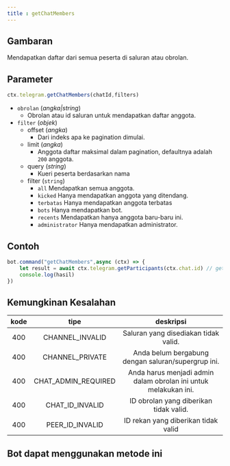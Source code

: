 ```yaml
---
title : getChatMembers
---
```

## Gambaran
Mendapatkan daftar dari semua peserta di saluran atau obrolan.

## Parameter
```ts
ctx.telegram.getChatMembers(chatId,filters)
```

- `obrolan` (_angka|string_)
    - Obrolan atau id saluran untuk mendapatkan daftar anggota.
- `filter` (_objek_)
    - offset (_angka_)
        - Dari indeks apa ke pagination dimulai.
    - limit (_angka_)
        - Anggota daftar maksimal dalam pagination, defaultnya adalah `200` anggota.
    - query (_string_)
        - Kueri peserta berdasarkan nama
    - filter (`string`)
        - `all` Mendapatkan semua anggota.
        - `kicked` Hanya mendapatkan anggota yang ditendang.
        - `terbatas` Hanya mendapatkan anggota terbatas
        - `bots` Hanya mendapatkan bot.
        - `recents` Mendapatkan hanya anggota baru-baru ini.
        - `administrator` Hanya mendapatkan administrator.

## Contoh
```ts highlight=2
bot.command("getChatMembers",async (ctx) => {
    let result = await ctx.telegram.getParticipants(ctx.chat.id) // getChatMembers dan getParticipants adalah metode yang sama.
    console.log(hasil)
})
```
## Kemungkinan Kesalahan
| kode | tipe | deskripsi |
| :---: | :---: | :------:|
| 400 | CHANNEL_INVALID | Saluran yang disediakan tidak valid. |
| 400 | CHANNEL_PRIVATE | Anda belum bergabung dengan saluran/supergrup ini. |
| 400 | CHAT_ADMIN_REQUIRED | Anda harus menjadi admin dalam obrolan ini untuk melakukan ini. |
| 400 | CHAT_ID_INVALID | ID obrolan yang diberikan tidak valid. |
| 400 | PEER_ID_INVALID | ID rekan yang diberikan tidak valid |

## Bot dapat menggunakan metode ini